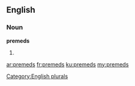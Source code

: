 ==English==

===Noun===
'''premeds'''

# {{plural of|[[premed]]}}

[[Category:English plurals]]

[[ar:premeds]]
[[fr:premeds]]
[[ku:premeds]]
[[my:premeds]]